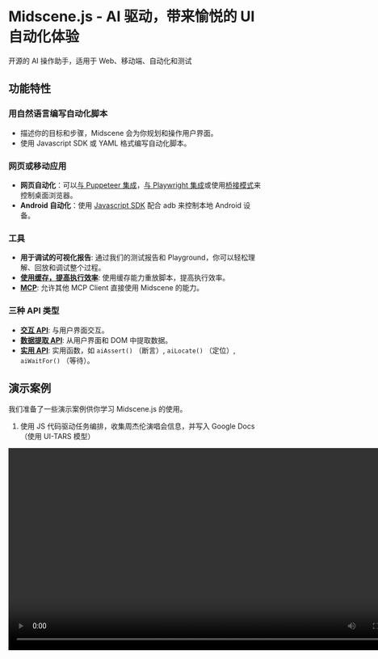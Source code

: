 # Midscene.js - AI 驱动，带来愉悦的 UI 自动化体验

开源的 AI 操作助手，适用于 Web、移动端、自动化和测试

## 功能特性

### 用自然语言编写自动化脚本
- 描述你的目标和步骤，Midscene 会为你规划和操作用户界面。
- 使用 Javascript SDK 或 YAML 格式编写自动化脚本。

### 网页或移动应用
- **网页自动化**：可以[与 Puppeteer 集成](https://midscenejs.com/integrate-with-puppeteer.html)，[与 Playwright 集成](https://midscenejs.com/integrate-with-playwright.html)或使用[桥接模式](https://midscenejs.com/bridge-mode-by-chrome-extension.html)来控制桌面浏览器。
- **Android 自动化**：使用 [Javascript SDK](https://midscenejs.com/integrate-with-android.html) 配合 adb 来控制本地 Android 设备。

### 工具
- **用于调试的可视化报告**: 通过我们的测试报告和 Playground，你可以轻松理解、回放和调试整个过程。
- [**使用缓存，提高执行效率**](https://midscenejs.com/zh/caching.html): 使用缓存能力重放脚本，提高执行效率。
- [**MCP**](https://midscenejs.com/zh/mcp.html): 允许其他 MCP Client 直接使用 Midscene 的能力。

### 三种 API 类型

- [**交互 API**](https://midscenejs.com/zh/api.html#interaction-methods): 与用户界面交互。
- [**数据提取 API**](https://midscenejs.com/zh/api.html#data-extraction): 从用户界面和 DOM 中提取数据。
- [**实用 API**](https://midscenejs.com/zh/api.html#more-apis): 实用函数，如 `aiAssert()` （断言）, `aiLocate()` （定位）, `aiWaitFor()` （等待）。

## 演示案例

我们准备了一些演示案例供你学习 Midscene.js 的使用。

1. 使用 JS 代码驱动任务编排，收集周杰伦演唱会信息，并写入 Google Docs（使用 UI-TARS 模型）

<video src="https://lf3-static.bytednsdoc.com/obj/eden-cn/vhaeh7vhabf/showcase-1-ui-tars.mp4" height="400" />

2. 控制 Android 上的地图应用（使用 Qwen-2.5-VL 模型）

<video src="https://lf3-static.bytednsdoc.com/obj/eden-cn/vhaeh7vhabf/showcase-2-android.mp4" height="400" />

3. 使用 midscene mcp 浏览页面 (https://www.saucedemo.com/)，执行登录、添加产品、下订单，最后基于 mcp 执行步骤和 playwright 示例生成测试用例

<video src="https://lf3-static.bytednsdoc.com/obj/eden-cn/vhaeh7vhabf/showcase-3-mcp.mp4" height="400" />

## 零代码快速体验

- **[Chrome 插件](https://midscenejs.com/quick-experience.html)**：通过 [Chrome 插件](https://midscenejs.com/quick-experience.html) 立即开始浏览器内体验，无需编写任何代码。
- **[Android Playground](https://midscenejs.com/quick-experience-with-android.html)**：使用 Android playground 来控制你的本地 Android 设备。

## 模型选择

Midscene.js 支持多模态 LLM 模型，如 `gpt-4o`，以及视觉语言模型，如 `Qwen2.5-VL`、`Doubao-1.5-thinking-vision-pro`、`gemini-2.5-pro` 和 `UI-TARS`。

推荐使用视觉语言模型进行 UI 自动化。

了解更多关于[选择 AI 模型](https://midscenejs.com/choose-a-model)

## 两种自动化风格

### 自动规划

Midscene 将自动规划步骤并执行。这可能会比较慢，并且严重依赖 AI 模型的质量。

```javascript
await aiAction('逐一点击所有记录。如果某个记录包含文本"completed"，则跳过它');
```

### 工作流风格

将复杂逻辑拆分为多个步骤，以提高自动化代码的稳定性。

```javascript
const recordList = await agent.aiQuery('string[], the record list')
for (const record of recordList) {
  const hasCompleted = await agent.aiBoolean(`check if the record contains the text "completed"`)
  if (!hasCompleted) {
    await agent.aiTap(record)
  }
}
```

> 有关工作流风格的更多详细信息，请参阅 [Blog - 使用 JavaScript 优化 AI 自动化代码
](https://midscenejs.com/zh/blog-programming-practice-using-structured-api.html)


## 与其他工具比较

* **调试体验**: 你很快就会发现，调试和维护自动化脚本才是真正的痛点。无论模型多么强大，你仍然需要调试过程以确保其保持长期稳定。Midscene.js 提供了可视化报告、内置的 Playground 和 Chrome 插件，以调试整个运行过程。这是大多数开发者真正需要的特性，我们也在持续努力改进调试体验。

* **开源、免费、部署灵活**: Midscene.js 是一个开源项目。它与云服务和模型提供商解耦，你可以选择公共或私有部署。总会有一个适合你的方案。

* **与 Javascript 集成**: 你可以永远相信 Javascript 😎

## 资源

* 主页和文档：[https://midscenejs.com](https://midscenejs.com/)
* 示例项目：[https://github.com/web-infra-dev/midscene-example](https://github.com/web-infra-dev/midscene-example)
* API 参考：[https://midscenejs.com/api.html](https://midscenejs.com/api.html)
* GitHub：[https://github.com/web-infra-dev/midscene](https://github.com/web-infra-dev/midscene)

## 社区

* [Discord](https://discord.gg/2JyBHxszE4)
* [在 X 上关注我们](https://x.com/midscene_ai)
* [飞书交流群](https://applink.larkoffice.com/client/chat/chatter/add_by_link?link_token=291q2b25-e913-411a-8c51-191e59aab14d)

## 致谢

我们要感谢以下项目：

- [Rsbuild](https://github.com/web-infra-dev/rsbuild) 提供构建工具。
- [UI-TARS](https://github.com/bytedance/ui-tars) 提供开源智能体模型 UI-TARS。
- [Qwen2.5-VL](https://github.com/QwenLM/Qwen2.5-VL) 提供开源 VL 模型 Qwen2.5-VL。
- [scrcpy](https://github.com/Genymobile/scrcpy) 和 [yume-chan](https://github.com/yume-chan) 让我们能够用浏览器控制 Android 设备。
- [appium-adb](https://github.com/appium/appium-adb) 提供 adb 的 javascript 桥接。
- [YADB](https://github.com/ysbing/YADB) 提供 yadb 工具，提升文本输入性能。
- [Puppeteer](https://github.com/puppeteer/puppeteer) 提供浏览器自动化和控制。
- [Playwright](https://github.com/microsoft/playwright) 提供浏览器自动化、控制和测试。

## License

Midscene.js 使用 [MIT 许可协议](https://github.com/web-infra-dev/midscene/blob/main/LICENSE)。

